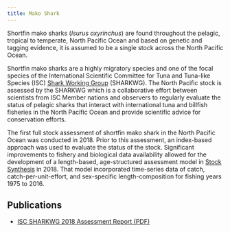 ```yaml
---
title: Mako Shark
---
```


Shortfin mako sharks (*Isurus oxyrinchus*) are found throughout the pelagic, tropical to temperate, North Pacific Ocean and based on genetic and tagging evidence, it is assumed to be a single stock across the North Pacific Ocean.

Shortfin mako sharks are a highly migratory species and one of the focal species of the International Scientific Committee for Tuna and Tuna-like Species (ISC) [Shark Working Group]({{< var partner.SHARKWG.href >}}) (SHARKWG). The North Pacific stock is assessed by the SHARKWG which is a collaborative effort between scientists from ISC Member nations and observers to regularly evaluate the status of pelagic sharks that interact with international tuna and billfish fisheries in the North Pacific Ocean and provide scientific advice for conservation efforts.

The first full stock assessment of shortfin mako shark in the North Pacific Ocean was conducted in 2018. Prior to this assessment, an index-based approach was used to evaluate the status of the stock. Significant improvements to fishery and biological data availability allowed for the development of a length-based, age-structured assessment model in [Stock Synthesis](https://github.com/nmfs-ost/ss3-source-code) in 2018. That model incorporated time-series data of catch, catch-per-unit-effort, and sex-specific length-composition for fishing years 1975 to 2016.

## Publications

-   [ISC SHARKWG 2018 Assessment Report (PDF)](http://isc.fra.go.jp/pdf/ISC18/ISC_18_ANNEX_15_Shortfin_Mako_Shark_Stock_Assessment_FINAL.pdf)
